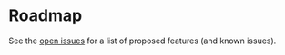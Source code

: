 # Roadmap {#roadmap}

See the [open issues](https://github.com/kulbhushanchand/AfDaq/issues) for a list of proposed features (and known issues).